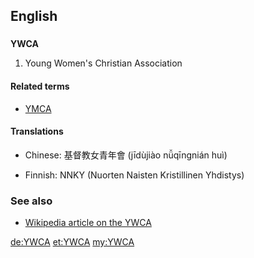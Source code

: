 ==English==

==={{initialism|en}}===
'''YWCA'''

# Young Women's Christian Association

====Related terms====
* [[YMCA]]

====Translations====
{{trans-top|YWCA}}
* Chinese: 基督教女青年會 (jīdùjiào nǚqīngnián huì)
{{trans-mid}}
* Finnish: NNKY (Nuorten Naisten Kristillinen Yhdistys)
{{trans-bottom}}

===See also===
* [[w:YWCA|Wikipedia article on the YWCA]]

[[de:YWCA]]
[[et:YWCA]]
[[my:YWCA]]